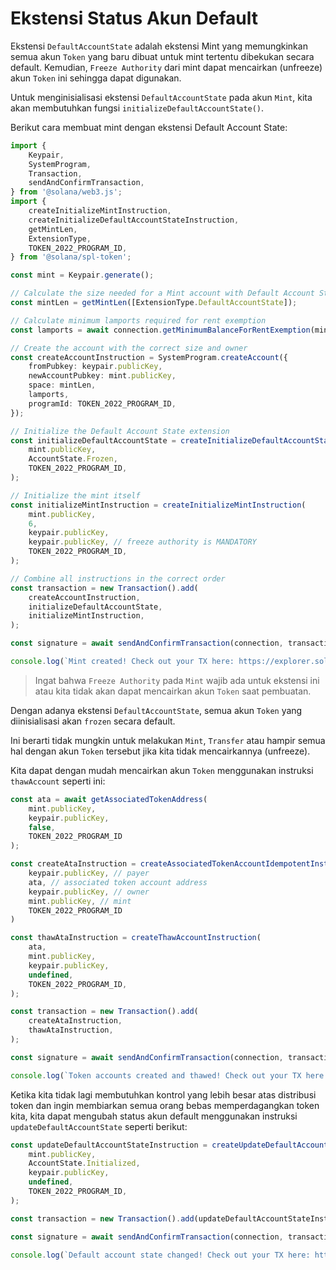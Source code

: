 
# Ekstensi Status Akun Default

Ekstensi `DefaultAccountState` adalah ekstensi Mint yang memungkinkan semua akun `Token` yang baru dibuat untuk mint tertentu dibekukan secara default. Kemudian, `Freeze Authority` dari mint dapat mencairkan (unfreeze) akun `Token` ini sehingga dapat digunakan.

<ArticleSection name="Initializing the Mint Account" id="initializing-the-mint-account" level="h2" />

Untuk menginisialisasi ekstensi `DefaultAccountState` pada akun `Mint`, kita akan membutuhkan fungsi `initializeDefaultAccountState()`.

Berikut cara membuat mint dengan ekstensi Default Account State:

```ts
import {
    Keypair,
    SystemProgram,
    Transaction,
    sendAndConfirmTransaction,
} from '@solana/web3.js';
import {
    createInitializeMintInstruction,
    createInitializeDefaultAccountStateInstruction,
    getMintLen,
    ExtensionType,
    TOKEN_2022_PROGRAM_ID,
} from '@solana/spl-token';

const mint = Keypair.generate();

// Calculate the size needed for a Mint account with Default Account State extension
const mintLen = getMintLen([ExtensionType.DefaultAccountState]);

// Calculate minimum lamports required for rent exemption
const lamports = await connection.getMinimumBalanceForRentExemption(mintLen);

// Create the account with the correct size and owner
const createAccountInstruction = SystemProgram.createAccount({
    fromPubkey: keypair.publicKey,
    newAccountPubkey: mint.publicKey,
    space: mintLen,
    lamports,
    programId: TOKEN_2022_PROGRAM_ID,
});

// Initialize the Default Account State extension
const initializeDefaultAccountState = createInitializeDefaultAccountStateInstruction(
    mint.publicKey,
    AccountState.Frozen,
    TOKEN_2022_PROGRAM_ID,
);

// Initialize the mint itself
const initializeMintInstruction = createInitializeMintInstruction(
    mint.publicKey,
    6,
    keypair.publicKey,
    keypair.publicKey, // freeze authority is MANDATORY
    TOKEN_2022_PROGRAM_ID,
);

// Combine all instructions in the correct order
const transaction = new Transaction().add(
    createAccountInstruction,
    initializeDefaultAccountState,
    initializeMintInstruction,
);

const signature = await sendAndConfirmTransaction(connection, transaction, [keypair, mint]);

console.log(`Mint created! Check out your TX here: https://explorer.solana.com/tx/${signature}?cluster=devnet`);
```

> Ingat bahwa `Freeze Authority` pada `Mint` wajib ada untuk ekstensi ini atau kita tidak akan dapat mencairkan akun `Token` saat pembuatan.

<ArticleSection name="Thawing the Token Account" id="thawing-the-token-account" level="h2" />

Dengan adanya ekstensi `DefaultAccountState`, semua akun `Token` yang diinisialisasi akan `frozen` secara default.

Ini berarti tidak mungkin untuk melakukan `Mint`, `Transfer` atau hampir semua hal dengan akun `Token` tersebut jika kita tidak mencairkannya (unfreeze).

Kita dapat dengan mudah mencairkan akun `Token` menggunakan instruksi `thawAccount` seperti ini:

```ts
const ata = await getAssociatedTokenAddress(
    mint.publicKey,
    keypair.publicKey,
    false,
    TOKEN_2022_PROGRAM_ID
);

const createAtaInstruction = createAssociatedTokenAccountIdempotentInstruction(
    keypair.publicKey, // payer
    ata, // associated token account address
    keypair.publicKey, // owner
    mint.publicKey, // mint
    TOKEN_2022_PROGRAM_ID
)

const thawAtaInstruction = createThawAccountInstruction(
    ata,
    mint.publicKey,
    keypair.publicKey,
    undefined,
    TOKEN_2022_PROGRAM_ID,
);

const transaction = new Transaction().add(
    createAtaInstruction,
    thawAtaInstruction,
);

const signature = await sendAndConfirmTransaction(connection, transaction, [keypair], {skipPreflight: true});

console.log(`Token accounts created and thawed! Check out your TX here: https://explorer.solana.com/tx/${signature}?cluster=devnet`);
```

<ArticleSection name="Changing the Default Account State" id="changing-the-default-account-state" level="h2" />

Ketika kita tidak lagi membutuhkan kontrol yang lebih besar atas distribusi token dan ingin membiarkan semua orang bebas memperdagangkan token kita, kita dapat mengubah status akun default menggunakan instruksi `updateDefaultAccountState` seperti berikut:

```ts
const updateDefaultAccountStateInstruction = createUpdateDefaultAccountStateInstruction(
    mint.publicKey,
    AccountState.Initialized,
    keypair.publicKey,
    undefined,
    TOKEN_2022_PROGRAM_ID,
);

const transaction = new Transaction().add(updateDefaultAccountStateInstruction);

const signature = await sendAndConfirmTransaction(connection, transaction, [keypair]);

console.log(`Default account state changed! Check out your TX here: https://explorer.solana.com/tx/${signature}?cluster=devnet`);
```